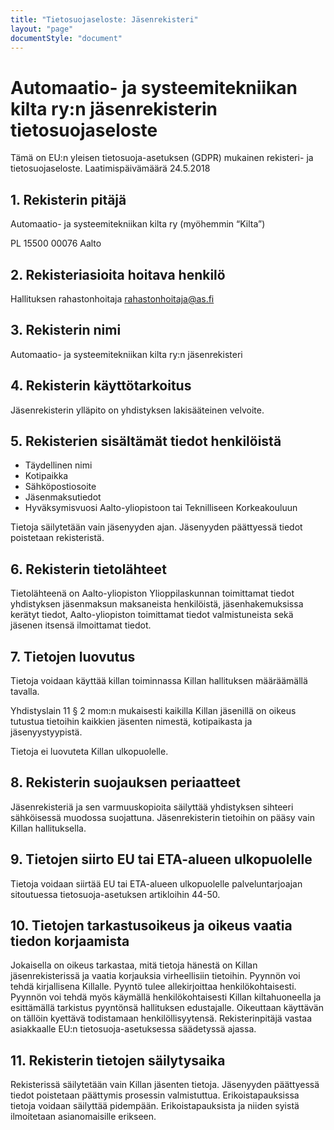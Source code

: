 ---
title: "Tietosuojaseloste: Jäsenrekisteri"
layout: "page"
documentStyle: "document"
---

# Automaatio- ja systeemitekniikan kilta ry:n jäsenrekisterin tietosuojaseloste

Tämä  on  EU:n  yleisen  tietosuoja-asetuksen  (GDPR)  mukainen  rekisteri-  ja  tietosuojaseloste. Laatimispäivämäärä  24.5.2018

## 1. Rekisterin pitäjä

Automaatio- ja systeemitekniikan kilta ry (myöhemmin “Kilta”)

PL 15500
00076 Aalto

## 2. Rekisteriasioita hoitava henkilö

Hallituksen rahastonhoitaja
rahastonhoitaja@as.fi

## 3. Rekisterin nimi

Automaatio- ja systeemitekniikan kilta ry:n jäsenrekisteri

## 4. Rekisterin käyttötarkoitus

Jäsenrekisterin ylläpito on yhdistyksen lakisääteinen velvoite.

## 5. Rekisterien sisältämät tiedot henkilöistä

- Täydellinen nimi
- Kotipaikka
- Sähköpostiosoite
- Jäsenmaksutiedot
- Hyväksymisvuosi Aalto-yliopistoon tai Teknilliseen Korkeakouluun

Tietoja säilytetään vain jäsenyyden ajan. Jäsenyyden päättyessä tiedot poistetaan rekisteristä.

## 6. Rekisterin tietolähteet

Tietolähteenä on Aalto-yliopiston Ylioppilaskunnan toimittamat tiedot yhdistyksen jäsenmaksun maksaneista henkilöistä, jäsenhakemuksissa kerätyt tiedot, Aalto-yliopiston toimittamat tiedot valmistuneista sekä jäsenen itsensä ilmoittamat tiedot.

## 7. Tietojen luovutus

Tietoja voidaan käyttää killan toiminnassa Killan hallituksen määräämällä tavalla.

Yhdistyslain 11 § 2 mom:n mukaisesti kaikilla Killan jäsenillä on oikeus tutustua tietoihin kaikkien jäsenten nimestä, kotipaikasta ja jäsenyystyypistä.

Tietoja ei luovuteta Killan ulkopuolelle.

## 8. Rekisterin suojauksen periaatteet

Jäsenrekisteriä ja sen varmuuskopioita säilyttää yhdistyksen sihteeri sähköisessä muodossa suojattuna. Jäsenrekisterin tietoihin on pääsy vain Killan hallituksella. 

## 9. Tietojen siirto EU tai ETA-alueen ulkopuolelle

Tietoja voidaan siirtää EU tai ETA-alueen ulkopuolelle palveluntarjoajan sitoutuessa tietosuoja-asetuksen artikloihin 44-50.

## 10. Tietojen tarkastusoikeus ja oikeus vaatia tiedon korjaamista

Jokaisella on oikeus tarkastaa, mitä tietoja hänestä on Killan jäsenrekisterissä ja vaatia korjauksia virheellisiin tietoihin.
Pyynnön voi tehdä kirjallisena Killalle. Pyyntö tulee allekirjoittaa henkilökohtaisesti. Pyynnön voi tehdä myös käymällä henkilökohtaisesti Killan kiltahuoneella ja esittämällä tarkistus pyyntönsä hallituksen edustajalle. Oikeuttaan käyttävän on tällöin kyettävä todistamaan henkilöllisyytensä. Rekisterinpitäjä  vastaa  asiakkaalle  EU:n tietosuoja-asetuksessa  säädetyssä  ajassa. 

## 11. Rekisterin tietojen säilytysaika

Rekisterissä säilytetään vain Killan jäsenten tietoja. Jäsenyyden päättyessä tiedot poistetaan päättymis prosessin valmistuttua. Erikoistapauksissa tietoja voidaan säilyttää pidempään. Erikoistapauksista ja niiden syistä ilmoitetaan asianomaisille erikseen.

